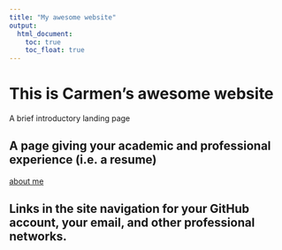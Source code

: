 ```yaml
---
title: "My awesome website"
output: 
  html_document:
    toc: true
    toc_float: true
---
```


# This is Carmen's awesome website

A brief introductory landing page

## A page giving your academic and professional experience (i.e. a resume)

[about me](about.html)


## Links in the site navigation for your GitHub account, your email, and other professional networks.

